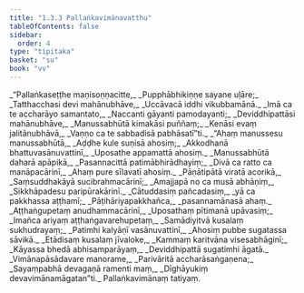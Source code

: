```yaml
---
title: "1.3.3 Pallaṅkavimānavatthu"
tableOfContents: false
sidebar:
  order: 4
type: "tipitaka"
basket: "su"
book: "vv"
---
```



<DynamicBreadcrumb />

<Division number="307" book="vv" bookNo="19" page="36">

<Paragraph number="331" type="verses" book="vv">
_“Pallaṅkaseṭṭhe maṇisoṇṇacitte,_  
_Pupphābhikiṇṇe sayane uḷāre;_  
_Tatthacchasi devi mahānubhāve,_  
_Uccāvacā iddhi vikubbamānā._  

</Paragraph>

</Division>
<Division number="308" book="vv" bookNo="19" page="36">

<Paragraph number="332" type="verses" book="vv">
_Imā ca te accharāyo samantato,_  
_Naccanti gāyanti pamodayanti;_  
_Deviddhipattāsi mahānubhāve,_  
_Manussabhūtā kimakāsi puññaṃ;_  
_Kenāsi evaṃ jalitānubhāvā,_  
_Vaṇṇo ca te sabbadisā pabhāsatī”ti._  

</Paragraph>

</Division>
<Division number="309" book="vv" bookNo="19" page="36">

<Paragraph number="333" type="verses" book="vv">
_“Ahaṃ manussesu manussabhūtā,_  
_Aḍḍhe kule suṇisā ahosiṃ;_  
_Akkodhanā bhattuvasānuvattinī,_  
_Uposathe appamattā ahosiṃ._  

</Paragraph>

</Division>
<Division number="310" book="vv" bookNo="19" page="36">

<Paragraph number="334" type="verses" book="vv">
_Manussabhūtā daharā apāpikā,_  
_Pasannacittā patimābhirādhayiṃ;_  
_Divā ca ratto ca manāpacārinī,_  
_Ahaṃ pure sīlavatī ahosiṃ._  

</Paragraph>

</Division>
<Division number="311" book="vv" bookNo="19" page="37">

<Paragraph number="335" type="verses" book="vv">
_Pāṇātipātā viratā acorikā,_  
_Saṃsuddhakāyā sucibrahmacārinī;_  
_Amajjapā no ca musā abhāṇiṃ,_  
_Sikkhāpadesu paripūrakārinī._  

</Paragraph>

</Division>
<Division number="312" book="vv" bookNo="19" page="37">

<Paragraph number="336" type="verses" book="vv">
_Cātuddasiṃ pañcadasiṃ,_  
_yā ca pakkhassa aṭṭhamī;_  
_Pāṭihāriyapakkhañca,_  
_pasannamānasā ahaṃ._  

</Paragraph>

</Division>
<Division number="313" book="vv" bookNo="19" page="37">

<Paragraph number="337" type="verses" book="vv">
_Aṭṭhaṅgupetaṃ anudhammacārinī,_  
_Uposathaṃ pītimanā upāvasiṃ;_  
_Imañca ariyaṃ aṭṭhaṅgavarehupetaṃ,_  
_Samādiyitvā kusalaṃ sukhudrayaṃ;_  
_Patimhi kalyāṇī vasānuvattinī,_  
_Ahosiṃ pubbe sugatassa sāvikā._  

</Paragraph>

</Division>
<Division number="314" book="vv" bookNo="19" page="37">

<Paragraph number="338" type="verses" book="vv">
_Etādisaṃ kusalaṃ jīvaloke,_  
_Kammaṃ karitvāna visesabhāginī;_  
_Kāyassa bhedā abhisamparāyaṃ,_  
_Deviddhipattā sugatimhi āgatā._  

</Paragraph>

</Division>
<Division number="315" book="vv" bookNo="19" page="37">

<Paragraph number="339" type="verses" book="vv">
_Vimānapāsādavare manorame,_  
_Parivāritā accharāsaṅgaṇena;_  
_Sayaṃpabhā devagaṇā ramenti maṃ,_  
_Dīghāyukiṃ devavimānamāgatan”ti._  


</Paragraph>
</Division>

<Paragraph number="340" type="center" book="vv">
Pallaṅkavimānaṃ tatiyaṃ.
</Paragraph>